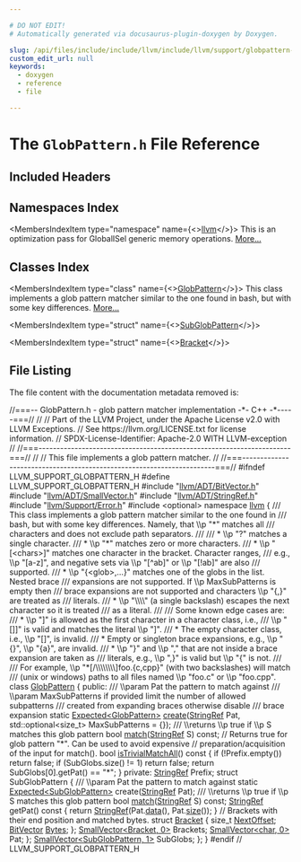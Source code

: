 ```yaml
---

# DO NOT EDIT!
# Automatically generated via docusaurus-plugin-doxygen by Doxygen.

slug: /api/files/include/include/llvm/include/llvm/support/globpattern-h
custom_edit_url: null
keywords:
  - doxygen
  - reference
  - file

---
```





# The `GlobPattern.h` File Reference

<DoxygenPage pluginConfig={pluginConfig}>



## Included Headers

<IncludesList>
<IncludesListItem
  filePath="llvm/ADT/BitVector.h"
  permalink="/docs/api/files/include/include/llvm/include/llvm/adt/bitvector-h"
  isLocal="true" />
<IncludesListItem
  filePath="llvm/ADT/SmallVector.h"
  permalink="/docs/api/files/include/include/llvm/include/llvm/adt/smallvector-h"
  isLocal="true" />
<IncludesListItem
  filePath="llvm/ADT/StringRef.h"
  permalink="/docs/api/files/include/include/llvm/include/llvm/adt/stringref-h"
  isLocal="true" />
<IncludesListItem
  filePath="llvm/Support/Error.h"
  permalink="/docs/api/files/include/include/llvm/include/llvm/support/error-h"
  isLocal="true" />
<IncludesListItem
  filePath="optional"
  permalink=""
  isLocal="false" />
</IncludesList>

## Namespaces Index

<MembersIndex>

<MembersIndexItem
  type="namespace"
  name={<><a href="/docs/api/namespaces/llvm">llvm</a></>}>
This is an optimization pass for GlobalISel generic memory operations. <a href="/docs/api/namespaces/llvm/#details">More...</a>
</MembersIndexItem>

</MembersIndex>

## Classes Index

<MembersIndex>

<MembersIndexItem
  type="class"
  name={<><a href="/docs/api/classes/llvm/globpattern">GlobPattern</a></>}>
This class implements a glob pattern matcher similar to the one found in bash, but with some key differences. <a href="/docs/api/classes/llvm/globpattern/#details">More...</a>
</MembersIndexItem>

<MembersIndexItem
  type="struct"
  name={<><a href="/docs/api/structs/llvm/globpattern/subglobpattern">SubGlobPattern</a></>}>
</MembersIndexItem>

<MembersIndexItem
  type="struct"
  name={<><a href="/docs/api/structs/llvm/globpattern/subglobpattern/bracket">Bracket</a></>}>
</MembersIndexItem>

</MembersIndex>


## File Listing

The file content with the documentation metadata removed is:

<ProgramListing>

<Link id="l00001" /><CodeLine lineNumber="1"><Highlight kind="comment">//===-- GlobPattern.h - glob pattern matcher implementation -&#42;- C++ -&#42;-----===//</Highlight><Highlight kind="normal"></Highlight></CodeLine>
<Link id="l00002" /><CodeLine lineNumber="2"><Highlight kind="normal"></Highlight><Highlight kind="comment">//</Highlight><Highlight kind="normal"></Highlight></CodeLine>
<Link id="l00003" /><CodeLine lineNumber="3"><Highlight kind="normal"></Highlight><Highlight kind="comment">// Part of the LLVM Project, under the Apache License v2.0 with LLVM Exceptions.</Highlight><Highlight kind="normal"></Highlight></CodeLine>
<Link id="l00004" /><CodeLine lineNumber="4"><Highlight kind="normal"></Highlight><Highlight kind="comment">// See https://llvm.org/LICENSE.txt for license information.</Highlight><Highlight kind="normal"></Highlight></CodeLine>
<Link id="l00005" /><CodeLine lineNumber="5"><Highlight kind="normal"></Highlight><Highlight kind="comment">// SPDX-License-Identifier: Apache-2.0 WITH LLVM-exception</Highlight><Highlight kind="normal"></Highlight></CodeLine>
<Link id="l00006" /><CodeLine lineNumber="6"><Highlight kind="normal"></Highlight><Highlight kind="comment">//</Highlight><Highlight kind="normal"></Highlight></CodeLine>
<Link id="l00007" /><CodeLine lineNumber="7"><Highlight kind="normal"></Highlight><Highlight kind="comment">//===----------------------------------------------------------------------===//</Highlight><Highlight kind="normal"></Highlight></CodeLine>
<Link id="l00008" /><CodeLine lineNumber="8"><Highlight kind="normal"></Highlight><Highlight kind="comment">//</Highlight><Highlight kind="normal"></Highlight></CodeLine>
<Link id="l00009" /><CodeLine lineNumber="9"><Highlight kind="normal"></Highlight><Highlight kind="comment">// This file implements a glob pattern matcher.</Highlight><Highlight kind="normal"></Highlight></CodeLine>
<Link id="l00010" /><CodeLine lineNumber="10"><Highlight kind="normal"></Highlight><Highlight kind="comment">//</Highlight><Highlight kind="normal"></Highlight></CodeLine>
<Link id="l00011" /><CodeLine lineNumber="11"><Highlight kind="normal"></Highlight><Highlight kind="comment">//===----------------------------------------------------------------------===//</Highlight><Highlight kind="normal"></Highlight></CodeLine>
<Link id="l00012" /><CodeLine lineNumber="12"><Highlight kind="normal"></Highlight></CodeLine>
<Link id="l00013" /><CodeLine lineNumber="13"><Highlight kind="normal"></Highlight><Highlight kind="preprocessor">#ifndef LLVM&#95;SUPPORT&#95;GLOBPATTERN&#95;H</Highlight><Highlight kind="normal"></Highlight></CodeLine>
<Link id="l00014" /><CodeLine lineNumber="14"><Highlight kind="normal"></Highlight><Highlight kind="preprocessor">#define LLVM&#95;SUPPORT&#95;GLOBPATTERN&#95;H</Highlight><Highlight kind="normal"></Highlight></CodeLine>
<Link id="l00015" /><CodeLine lineNumber="15"><Highlight kind="normal"></Highlight></CodeLine>
<Link id="l00016" /><CodeLine lineNumber="16"><Highlight kind="normal"></Highlight><Highlight kind="preprocessor">#include &quot;<a href="/docs/api/files/include/include/llvm/include/llvm/adt/bitvector-h">llvm/ADT/BitVector.h</a>&quot;</Highlight><Highlight kind="normal"></Highlight></CodeLine>
<Link id="l00017" /><CodeLine lineNumber="17"><Highlight kind="normal"></Highlight><Highlight kind="preprocessor">#include &quot;<a href="/docs/api/files/include/include/llvm/include/llvm/adt/smallvector-h">llvm/ADT/SmallVector.h</a>&quot;</Highlight><Highlight kind="normal"></Highlight></CodeLine>
<Link id="l00018" /><CodeLine lineNumber="18"><Highlight kind="normal"></Highlight><Highlight kind="preprocessor">#include &quot;<a href="/docs/api/files/include/include/llvm/include/llvm/adt/stringref-h">llvm/ADT/StringRef.h</a>&quot;</Highlight><Highlight kind="normal"></Highlight></CodeLine>
<Link id="l00019" /><CodeLine lineNumber="19"><Highlight kind="normal"></Highlight><Highlight kind="preprocessor">#include &quot;<a href="/docs/api/files/include/include/llvm/include/llvm/support/error-h">llvm/Support/Error.h</a>&quot;</Highlight><Highlight kind="normal"></Highlight></CodeLine>
<Link id="l00020" /><CodeLine lineNumber="20"><Highlight kind="normal"></Highlight><Highlight kind="preprocessor">#include &lt;optional&gt;</Highlight><Highlight kind="normal"></Highlight></CodeLine>
<Link id="l00021" /><CodeLine lineNumber="21"><Highlight kind="normal"></Highlight></CodeLine>
<Link id="l00022" /><CodeLine lineNumber="22"><Highlight kind="normal"></Highlight><Highlight kind="keyword">namespace </Highlight><Highlight kind="normal"><a href="/docs/api/namespaces/llvm">llvm</a> &#123;</Highlight></CodeLine>
<Link id="l00023" /><CodeLine lineNumber="23"><Highlight kind="normal"></Highlight><Highlight kind="comment"></Highlight></CodeLine>
<Link id="l00024" /><CodeLine lineNumber="24"><Highlight kind="comment">/// This class implements a glob pattern matcher similar to the one found in</Highlight></CodeLine>
<Link id="l00025" /><CodeLine lineNumber="25"><Highlight kind="comment">/// bash, but with some key differences. Namely, that \\p &quot;&#42;&quot; matches all</Highlight></CodeLine>
<Link id="l00026" /><CodeLine lineNumber="26"><Highlight kind="comment">/// characters and does not exclude path separators.</Highlight></CodeLine>
<Link id="l00027" /><CodeLine lineNumber="27"><Highlight kind="comment">///</Highlight></CodeLine>
<Link id="l00028" /><CodeLine lineNumber="28"><Highlight kind="comment">/// &#42; \\p &quot;?&quot; matches a single character.</Highlight></CodeLine>
<Link id="l00029" /><CodeLine lineNumber="29"><Highlight kind="comment">/// &#42; \\p &quot;&#42;&quot; matches zero or more characters.</Highlight></CodeLine>
<Link id="l00030" /><CodeLine lineNumber="30"><Highlight kind="comment">/// &#42; \\p &quot;&#91;&lt;chars&gt;&#93;&quot; matches one character in the bracket. Character ranges,</Highlight></CodeLine>
<Link id="l00031" /><CodeLine lineNumber="31"><Highlight kind="comment">///   e.g., \\p &quot;&#91;a-z&#93;&quot;, and negative sets via \\p &quot;&#91;^ab&#93;&quot; or \\p &quot;&#91;!ab&#93;&quot; are also</Highlight></CodeLine>
<Link id="l00032" /><CodeLine lineNumber="32"><Highlight kind="comment">///   supported.</Highlight></CodeLine>
<Link id="l00033" /><CodeLine lineNumber="33"><Highlight kind="comment">/// &#42; \\p &quot;&#123;&lt;glob&gt;,...&#125;&quot; matches one of the globs in the list. Nested brace</Highlight></CodeLine>
<Link id="l00034" /><CodeLine lineNumber="34"><Highlight kind="comment">///   expansions are not supported. If \\p MaxSubPatterns is empty then</Highlight></CodeLine>
<Link id="l00035" /><CodeLine lineNumber="35"><Highlight kind="comment">///   brace expansions are not supported and characters \\p &quot;&#123;,&#125;&quot; are treated as</Highlight></CodeLine>
<Link id="l00036" /><CodeLine lineNumber="36"><Highlight kind="comment">///   literals.</Highlight></CodeLine>
<Link id="l00037" /><CodeLine lineNumber="37"><Highlight kind="comment">/// &#42; \\p &quot;\\\\&quot; (a single backslash) escapes the next character so it is treated</Highlight></CodeLine>
<Link id="l00038" /><CodeLine lineNumber="38"><Highlight kind="comment">///   as a literal.</Highlight></CodeLine>
<Link id="l00039" /><CodeLine lineNumber="39"><Highlight kind="comment">///</Highlight></CodeLine>
<Link id="l00040" /><CodeLine lineNumber="40"><Highlight kind="comment">/// Some known edge cases are:</Highlight></CodeLine>
<Link id="l00041" /><CodeLine lineNumber="41"><Highlight kind="comment">/// &#42; \\p &quot;&#93;&quot; is allowed as the first character in a character class, i.e.,</Highlight></CodeLine>
<Link id="l00042" /><CodeLine lineNumber="42"><Highlight kind="comment">///   \\p &quot;&#91;&#93;&#93;&quot; is valid and matches the literal \\p &quot;&#93;&quot;.</Highlight></CodeLine>
<Link id="l00043" /><CodeLine lineNumber="43"><Highlight kind="comment">/// &#42; The empty character class, i.e., \\p &quot;&#91;&#93;&quot;, is invalid.</Highlight></CodeLine>
<Link id="l00044" /><CodeLine lineNumber="44"><Highlight kind="comment">/// &#42; Empty or singleton brace expansions, e.g., \\p &quot;&#123;&#125;&quot;, \\p &quot;&#123;a&#125;&quot;, are invalid.</Highlight></CodeLine>
<Link id="l00045" /><CodeLine lineNumber="45"><Highlight kind="comment">/// &#42; \\p &quot;&#125;&quot; and \\p &quot;,&quot; that are not inside a brace expansion are taken as</Highlight></CodeLine>
<Link id="l00046" /><CodeLine lineNumber="46"><Highlight kind="comment">///   literals, e.g., \\p &quot;,&#125;&quot; is valid but \\p &quot;&#123;&quot; is not.</Highlight></CodeLine>
<Link id="l00047" /><CodeLine lineNumber="47"><Highlight kind="comment">///</Highlight></CodeLine>
<Link id="l00048" /><CodeLine lineNumber="48"><Highlight kind="comment">/// For example, \\p &quot;&#42;&#91;/\\\\\\\\&#93;foo.&#123;c,cpp&#125;&quot; (with two backslashes) will match</Highlight></CodeLine>
<Link id="l00049" /><CodeLine lineNumber="49"><Highlight kind="comment">/// (unix or windows) paths to all files named \\p &quot;foo.c&quot; or \\p &quot;foo.cpp&quot;.</Highlight><Highlight kind="normal"></Highlight></CodeLine>
<Link id="l00050" /><CodeLine lineNumber="50" lineLink="/docs/api/classes/llvm/globpattern"><Highlight kind="normal"></Highlight><Highlight kind="keyword">class </Highlight><Highlight kind="normal"><a href="/docs/api/classes/llvm/globpattern">GlobPattern</a> &#123;</Highlight></CodeLine>
<Link id="l00051" /><CodeLine lineNumber="51"><Highlight kind="normal"></Highlight><Highlight kind="keyword">public</Highlight><Highlight kind="normal">:</Highlight><Highlight kind="comment"></Highlight></CodeLine>
<Link id="l00052" /><CodeLine lineNumber="52"><Highlight kind="comment">  /// \\param Pat the pattern to match against</Highlight></CodeLine>
<Link id="l00053" /><CodeLine lineNumber="53"><Highlight kind="comment">  /// \\param MaxSubPatterns if provided limit the number of allowed subpatterns</Highlight></CodeLine>
<Link id="l00054" /><CodeLine lineNumber="54"><Highlight kind="comment">  ///                       created from expanding braces otherwise disable</Highlight></CodeLine>
<Link id="l00055" /><CodeLine lineNumber="55"><Highlight kind="comment">  ///                       brace expansion</Highlight><Highlight kind="normal"></Highlight></CodeLine>
<Link id="l00056" /><CodeLine lineNumber="56"><Highlight kind="normal">  </Highlight><Highlight kind="keyword">static</Highlight><Highlight kind="normal"> <a href="/docs/api/classes/llvm/expected">Expected&lt;GlobPattern&gt;</a></Highlight></CodeLine>
<Link id="l00057" /><CodeLine lineNumber="57"><Highlight kind="normal">  <a href="/docs/api/classes/llvm/globpattern/#ad853cb6a2e5807ae5006c0f5ba1e7b49">create</a>(<a href="/docs/api/classes/llvm/stringref">StringRef</a> Pat, std::optional&lt;size&#95;t&gt; MaxSubPatterns = &#123;&#125;);</Highlight><Highlight kind="comment"></Highlight></CodeLine>
<Link id="l00058" /><CodeLine lineNumber="58"><Highlight kind="comment">  /// \\returns \\p true if \\p S matches this glob pattern</Highlight><Highlight kind="normal"></Highlight></CodeLine>
<Link id="l00059" /><CodeLine lineNumber="59"><Highlight kind="normal">  </Highlight><Highlight kind="keywordtype">bool</Highlight><Highlight kind="normal"> <a href="/docs/api/classes/llvm/globpattern/#a7bcd47fe233f29521e2d33adc1bf45e0">match</a>(<a href="/docs/api/classes/llvm/stringref">StringRef</a> S) </Highlight><Highlight kind="keyword">const</Highlight><Highlight kind="normal">;</Highlight></CodeLine>
<Link id="l00060" /><CodeLine lineNumber="60"><Highlight kind="normal"></Highlight></CodeLine>
<Link id="l00061" /><CodeLine lineNumber="61"><Highlight kind="normal">  </Highlight><Highlight kind="comment">// Returns true for glob pattern &quot;&#42;&quot;. Can be used to avoid expensive</Highlight><Highlight kind="normal"></Highlight></CodeLine>
<Link id="l00062" /><CodeLine lineNumber="62"><Highlight kind="normal">  </Highlight><Highlight kind="comment">// preparation/acquisition of the input for match().</Highlight><Highlight kind="normal"></Highlight></CodeLine>
<Link id="l00063" /><CodeLine lineNumber="63" lineLink="/docs/api/classes/llvm/globpattern/#a8e2e456cd7f0e9ff0fd5798719b4d6fe"><Highlight kind="normal">  </Highlight><Highlight kind="keywordtype">bool</Highlight><Highlight kind="normal"> <a href="/docs/api/classes/llvm/globpattern/#a8e2e456cd7f0e9ff0fd5798719b4d6fe">isTrivialMatchAll</a>()</Highlight><Highlight kind="keyword"> const </Highlight><Highlight kind="normal">&#123;</Highlight></CodeLine>
<Link id="l00064" /><CodeLine lineNumber="64"><Highlight kind="normal">    </Highlight><Highlight kind="keywordflow">if</Highlight><Highlight kind="normal"> (!Prefix.empty())</Highlight></CodeLine>
<Link id="l00065" /><CodeLine lineNumber="65"><Highlight kind="normal">      </Highlight><Highlight kind="keywordflow">return</Highlight><Highlight kind="normal"> </Highlight><Highlight kind="keyword">false</Highlight><Highlight kind="normal">;</Highlight></CodeLine>
<Link id="l00066" /><CodeLine lineNumber="66"><Highlight kind="normal">    </Highlight><Highlight kind="keywordflow">if</Highlight><Highlight kind="normal"> (SubGlobs.size() != 1)</Highlight></CodeLine>
<Link id="l00067" /><CodeLine lineNumber="67"><Highlight kind="normal">      </Highlight><Highlight kind="keywordflow">return</Highlight><Highlight kind="normal"> </Highlight><Highlight kind="keyword">false</Highlight><Highlight kind="normal">;</Highlight></CodeLine>
<Link id="l00068" /><CodeLine lineNumber="68"><Highlight kind="normal">    </Highlight><Highlight kind="keywordflow">return</Highlight><Highlight kind="normal"> SubGlobs&#91;0&#93;.getPat() == </Highlight><Highlight kind="stringliteral">&quot;&#42;&quot;</Highlight><Highlight kind="normal">;</Highlight></CodeLine>
<Link id="l00069" /><CodeLine lineNumber="69"><Highlight kind="normal">  &#125;</Highlight></CodeLine>
<Link id="l00070" /><CodeLine lineNumber="70"><Highlight kind="normal"></Highlight></CodeLine>
<Link id="l00071" /><CodeLine lineNumber="71"><Highlight kind="normal"></Highlight><Highlight kind="keyword">private</Highlight><Highlight kind="normal">:</Highlight></CodeLine>
<Link id="l00072" /><CodeLine lineNumber="72"><Highlight kind="normal">  <a href="/docs/api/classes/llvm/stringref">StringRef</a> Prefix;</Highlight></CodeLine>
<Link id="l00073" /><CodeLine lineNumber="73"><Highlight kind="normal"></Highlight></CodeLine>
<Link id="l00074" /><CodeLine lineNumber="74"><Highlight kind="normal">  </Highlight><Highlight kind="keyword">struct </Highlight><Highlight kind="normal">SubGlobPattern &#123;</Highlight><Highlight kind="comment"></Highlight></CodeLine>
<Link id="l00075" /><CodeLine lineNumber="75"><Highlight kind="comment">    /// \\param Pat the pattern to match against</Highlight><Highlight kind="normal"></Highlight></CodeLine>
<Link id="l00076" /><CodeLine lineNumber="76"><Highlight kind="normal">    </Highlight><Highlight kind="keyword">static</Highlight><Highlight kind="normal"> <a href="/docs/api/classes/llvm/expected">Expected&lt;SubGlobPattern&gt;</a> create(<a href="/docs/api/classes/llvm/stringref">StringRef</a> Pat);</Highlight><Highlight kind="comment"></Highlight></CodeLine>
<Link id="l00077" /><CodeLine lineNumber="77"><Highlight kind="comment">    /// \\returns \\p true if \\p S matches this glob pattern</Highlight><Highlight kind="normal"></Highlight></CodeLine>
<Link id="l00078" /><CodeLine lineNumber="78"><Highlight kind="normal">    </Highlight><Highlight kind="keywordtype">bool</Highlight><Highlight kind="normal"> <a href="/docs/api/namespaces/llvm/patternmatch/#a25d956d9e0beadd47ce4bc255dfa811d">match</a>(<a href="/docs/api/classes/llvm/stringref">StringRef</a> S) </Highlight><Highlight kind="keyword">const</Highlight><Highlight kind="normal">;</Highlight></CodeLine>
<Link id="l00079" /><CodeLine lineNumber="79"><Highlight kind="normal">    <a href="/docs/api/classes/llvm/stringref">StringRef</a> getPat()</Highlight><Highlight kind="keyword"> const </Highlight><Highlight kind="normal">&#123; </Highlight><Highlight kind="keywordflow">return</Highlight><Highlight kind="normal"> <a href="/docs/api/classes/llvm/stringref">StringRef</a>(Pat.<a href="/docs/api/classes/llvm/stringref/#a7b0fa1a82461032cdf16b7f6c59f0a6a">data</a>(), Pat.<a href="/docs/api/classes/llvm/stringref/#a5db9240c74644c67759dd0f901fc3c7d">size</a>()); &#125;</Highlight></CodeLine>
<Link id="l00080" /><CodeLine lineNumber="80"><Highlight kind="normal"></Highlight></CodeLine>
<Link id="l00081" /><CodeLine lineNumber="81"><Highlight kind="normal">    </Highlight><Highlight kind="comment">// Brackets with their end position and matched bytes.</Highlight><Highlight kind="normal"></Highlight></CodeLine>
<Link id="l00082" /><CodeLine lineNumber="82" lineLink="/docs/api/structs/llvm/globpattern/subglobpattern/bracket"><Highlight kind="normal">    </Highlight><Highlight kind="keyword">struct </Highlight><Highlight kind="normal"><a href="/docs/api/structs/llvm/globpattern/subglobpattern/bracket">Bracket</a> &#123;</Highlight></CodeLine>
<Link id="l00083" /><CodeLine lineNumber="83" lineLink="/docs/api/structs/llvm/globpattern/subglobpattern/bracket/#af2cfecd250eb7480a871a553eef85407"><Highlight kind="normal">      </Highlight><Highlight kind="keywordtype">size&#95;t</Highlight><Highlight kind="normal"> <a href="/docs/api/structs/llvm/globpattern/subglobpattern/bracket/#af2cfecd250eb7480a871a553eef85407">NextOffset</a>;</Highlight></CodeLine>
<Link id="l00084" /><CodeLine lineNumber="84" lineLink="/docs/api/structs/llvm/globpattern/subglobpattern/bracket/#a1f8cf715f6235456c964e168fe6f4f3f"><Highlight kind="normal">      <a href="/docs/api/classes/llvm/bitvector">BitVector</a> <a href="/docs/api/structs/llvm/globpattern/subglobpattern/bracket/#a1f8cf715f6235456c964e168fe6f4f3f">Bytes</a>;</Highlight></CodeLine>
<Link id="l00085" /><CodeLine lineNumber="85"><Highlight kind="normal">    &#125;;</Highlight></CodeLine>
<Link id="l00086" /><CodeLine lineNumber="86"><Highlight kind="normal">    <a href="/docs/api/classes/llvm/smallvector">SmallVector&lt;Bracket, 0&gt;</a> Brackets;</Highlight></CodeLine>
<Link id="l00087" /><CodeLine lineNumber="87"><Highlight kind="normal">    <a href="/docs/api/classes/llvm/smallvector">SmallVector&lt;char, 0&gt;</a> Pat;</Highlight></CodeLine>
<Link id="l00088" /><CodeLine lineNumber="88"><Highlight kind="normal">  &#125;;</Highlight></CodeLine>
<Link id="l00089" /><CodeLine lineNumber="89"><Highlight kind="normal">  <a href="/docs/api/classes/llvm/smallvector">SmallVector&lt;SubGlobPattern, 1&gt;</a> SubGlobs;</Highlight></CodeLine>
<Link id="l00090" /><CodeLine lineNumber="90"><Highlight kind="normal">&#125;;</Highlight></CodeLine>
<Link id="l00091" /><CodeLine lineNumber="91"><Highlight kind="normal">&#125;</Highlight></CodeLine>
<Link id="l00092" /><CodeLine lineNumber="92"><Highlight kind="normal"></Highlight></CodeLine>
<Link id="l00093" /><CodeLine lineNumber="93"><Highlight kind="normal"></Highlight><Highlight kind="preprocessor">#endif </Highlight><Highlight kind="comment">// LLVM&#95;SUPPORT&#95;GLOBPATTERN&#95;H</Highlight><Highlight kind="normal"></Highlight></CodeLine>

</ProgramListing>


</DoxygenPage>
